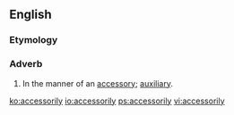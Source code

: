 ==English==

===Etymology===
{{suffix|accessory|ly}}

===Adverb===
{{en-adv}}

# In the manner of an [[accessory]]; [[auxiliary]].

[[ko:accessorily]]
[[io:accessorily]]
[[ps:accessorily]]
[[vi:accessorily]]